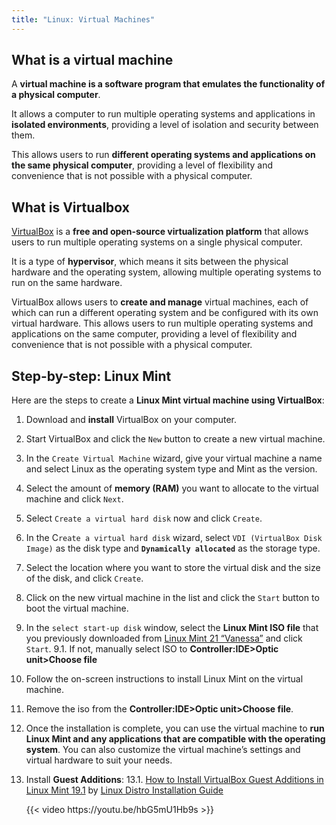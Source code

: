 ```yaml
---
title: "Linux: Virtual Machines"
---
```


## What is a virtual machine

::: {.summary}
A **virtual machine is a software program that emulates the functionality of a physical computer**.

It allows a computer to run multiple operating systems and applications in **isolated environments**, providing a level of isolation and security between them.

This allows users to run **different operating systems and applications on the same physical computer**, providing a level of flexibility and convenience that is not possible with a physical computer.
:::


## What is Virtualbox
[VirtualBox](https://www.virtualbox.org/) is a **free and open-source virtualization platform** that allows users to run multiple operating systems on a single physical computer.

It is a type of **hypervisor**, which means it sits between the physical hardware and the operating system, allowing multiple operating systems to run on the same hardware.

VirtualBox allows users to **create and manage** virtual machines, each of which can run a different operating system and be configured with its own virtual hardware. This allows users to run multiple operating systems and applications on the same computer, providing a level of flexibility and convenience that is not possible with a physical computer.


## Step-by-step: Linux Mint
Here are the steps to create a **Linux Mint virtual machine using VirtualBox**:

1. Download and **install** VirtualBox on your computer.
2. Start VirtualBox and click the `New` button to create a new virtual machine.
3. In the `Create Virtual Machine` wizard, give your virtual machine a name and select Linux as the operating system type and Mint as the version.
4. Select the amount of **memory (RAM)** you want to allocate to the virtual machine and click `Next`.
5. Select `Create a virtual hard disk` now and click `Create`.
6. In the C`reate a virtual hard disk` wizard, select `VDI (VirtualBox Disk Image)` as the disk type and **`Dynamically allocated`** as the storage type.
7. Select the location where you want to store the virtual disk and the size of the disk, and click `Create`.
8. Click on the new virtual machine in the list and click the `Start` button to boot the virtual machine.
9. In the `select start-up disk` window, select the **Linux Mint ISO file** that you previously downloaded from [Linux Mint 21 "Vanessa"](https://linuxmint.com/edition.php?id=299) and click `Start`. 
    9.1. If not, manually select ISO to **Controller:IDE>Optic unit>Choose file**
10. Follow the on-screen instructions to install Linux Mint on the virtual machine.
11. Remove the iso from the **Controller:IDE>Optic unit>Choose file**.
12. Once the installation is complete, you can use the virtual machine to **run Linux Mint and any applications that are compatible with the operating system**. You can also customize the virtual machine's settings and virtual hardware to suit your needs.
13. Install **Guest Additions**:
    13.1. [How to Install VirtualBox Guest Additions in Linux Mint 19.1](https://www.youtube.com/watch?v=hbG5mU1Hb9s) by [Linux Distro Installation Guide](https://www.youtube.com/playlist?list=PLc0sbYjRrifp-iOoQ1VhAbvQmFfrv1QLa)

    {{< video https://youtu.be/hbG5mU1Hb9s >}}
    

